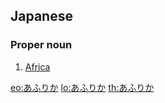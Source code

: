 ==Japanese==

===Proper noun===
{{ja-pos|proper}}

# {{ja-def|アフリカ}} [[Africa]]

[[eo:あふりか]]
[[lo:あふりか]]
[[th:あふりか]]